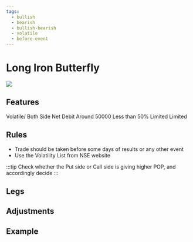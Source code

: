 ```yaml
---
tags:
  - bullish
  - bearish
  - bullish-bearish
  - volatile
  - before-event
---
```


# Long Iron Butterfly
<img className="graph" src="/img/graphs/long-iron-butterfly.svg" />

## Features
<grid>
  <attribute title="View" icon="visibility" color="info">
    Volatile/ Both Side
  </attribute>
  <attribute title="Premium" icon="currency_exchange" color="info">
    Net Debit
  </attribute>
  <attribute title="Margin" icon="currency_rupee" color="info">
    Around 50000
  </attribute>
  <attribute title="POP" icon="percent" color="success">
	Less than 50%
  </attribute>
  <attribute title="Max Loss" icon="dangerous" color="warning">
    Limited
  </attribute>
  <attribute title="Max Profit" icon="payments" color="info">
    Limited
  </attribute>
</grid>

## Rules

- Trade should be taken before some days of results or any other event
- Use the Volatility List from NSE website

:::tip
Check whether the Put side or Call side is giving higher POP, and accordingly decide
:::


## Legs

<leg side="PE"  transaction="S" moneyNess="OTM" lotSize={1} moreInfo="-200"/>
<leg side="PE"  transaction="B" moneyNess="ATM" lotSize={1} moreInfo=""/>
<leg side="CE"  transaction="B" moneyNess="ATM" lotSize={1} moreInfo=""/>
<leg side="CE"  transaction="S" moneyNess="OTM" lotSize={1} moreInfo="200"/>


## Adjustments



## Example
